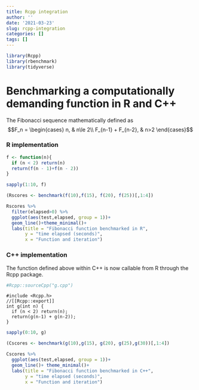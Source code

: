 ```yaml
---
title: Rcpp integration
author: ''
date: '2021-03-23'
slug: rcpp-integration
categories: []
tags: []
---
```



```r
library(Rcpp)
library(rbenchmark)
library(tidyverse)
```

# Benchmarking a computationally demanding function in R and C++

The Fibonacci sequence mathematically defined as $$F_n = \begin{cases}
n, & n\le 2\\
F_{n-1} + F_{n-2}, & n>2
\end{cases}$$


### R implementation

```r

f <- function(n){
  if (n < 2) return(n)
  return(f(n - 1)+f(n - 2))
}

sapply(1:10, f)

(Rscores <- benchmark(f(10),f(15), f(20), f(25))[,1:4])
```

```r
Rscores %>% 
  filter(elapsed>0) %>% 
  ggplot(aes(test,elapsed, group = 1))+
  geom_line()+theme_minimal()+
  labs(title = "Fibonacci function benchmarked in R",
       y = "time elapsed (seconds)",
       x = "Function and iteration")
```


### C++ implementation

The function defined above within C++ is now callable from R through the Rcpp package.

```r
#Rcpp::sourceCpp("g.cpp")

```

```Rcpp
#include <Rcpp.h>
//[[Rcpp::export]]
int g(int n) {
  if (n < 2) return(n);
  return(g(n-1) + g(n-2));
}
```


```r
sapply(0:10, g)

(Cscores <- benchmark(g(10),g(15), g(20), g(25),g(30))[,1:4])

```

```r
Cscores %>% 
  ggplot(aes(test,elapsed, group = 1))+
  geom_line()+ theme_minimal()+
  labs(title = "Fibonacci function benchmarked in C++",
       y = "time elapsed (seconds)",
       x = "Function and iteration")
```


